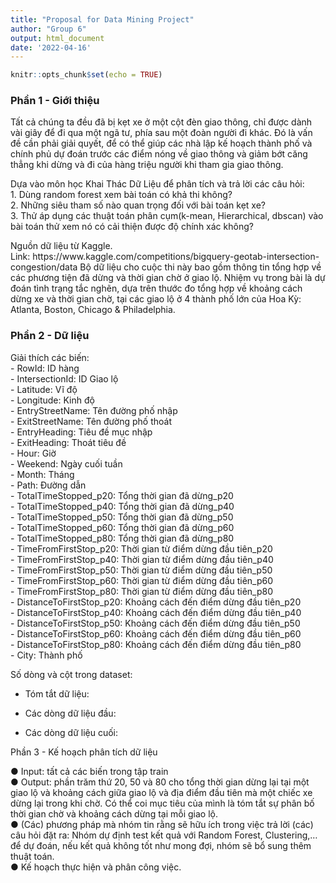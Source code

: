 ```yaml
---
title: "Proposal for Data Mining Project"
author: "Group 6"
output: html_document
date: '2022-04-16'
---
```


```r
knitr::opts_chunk$set(echo = TRUE)
```



### Phần 1 - Giới thiệu  
Tất cả chúng ta đều đã bị kẹt xe ở một cột đèn giao thông, chỉ được dành vài giây để đi qua một ngã tư, phía sau một đoàn người đi khác. Đó là vấn đề cần phải giải quyết, để có thể giúp các nhà lập kế hoạch thành phố và chính phủ dự đoán trước các điểm nóng về giao thông và giảm bớt căng thẳng khi dừng và đi của hàng triệu người khi tham gia giao thông.  
  
Dựa vào môn học Khai Thác Dữ Liệu để phân tích và trả lời các câu hỏi:  
1.	Dùng random forest xem bài toán có khả thi không?  
2.	Những siêu tham số nào quan trọng đối với bài toán kẹt xe?  
3.	Thử áp dụng các thuật toán phân cụm(k-mean, Hierarchical, dbscan) vào bài toán thử xem nó có cải thiện được độ chính xác không?  
  
  
Nguồn dữ liệu từ Kaggle.  
Link: https://www.kaggle.com/competitions/bigquery-geotab-intersection-congestion/data
Bộ dữ liệu cho cuộc thi này bao gồm thông tin tổng hợp về các phương tiện đã dừng và thời gian chờ ở giao lộ. Nhiệm vụ trong bài là dự đoán tình trạng tắc nghẽn, dựa trên thước đo tổng hợp về khoảng cách dừng xe và thời gian chờ, tại các giao lộ ở 4 thành phố lớn của Hoa Kỳ: Atlanta, Boston, Chicago & Philadelphia.  

### Phần 2 - Dữ liệu


Giải thích các biến:  
-	RowId:	                                ID  hàng  
-	IntersectionId:	                      ID Giao lộ  
-	Latitude:	                            Vĩ độ  
-	Longitude:                            Kinh độ  
-	EntryStreetName:	                      Tên đường phố nhập  
-	ExitStreetName:	                      Tên đường phố thoát  
-	EntryHeading:	                        Tiêu đề mục nhập  
-	ExitHeading:	                          Thoát tiêu đề  
-	Hour:                                 	Giờ  
-	Weekend:	                              Ngày cuối tuần  
-	Month:	                                 Tháng  
-	Path:	                                 Đường dẫn  
-	TotalTimeStopped_p20:	               Tổng thời gian đã dừng_p20  
-	TotalTimeStopped_p40:                	Tổng thời gian đã dừng_p40  
-	TotalTimeStopped_p50:                	Tổng thời gian đã dừng_p50  
-	TotalTimeStopped_p60:	                Tổng thời gian đã dừng_p60  
-	TotalTimeStopped_p80:	                Tổng thời gian đã dừng_p80  
-	TimeFromFirstStop_p20:	                Thời gian từ điểm dừng đầu tiên_p20  
-	TimeFromFirstStop_p40:               	Thời gian từ điểm dừng đầu tiên_p40  
-	TimeFromFirstStop_p50:	                Thời gian từ điểm dừng đầu tiên_p50  
-	TimeFromFirstStop_p60:	                Thời gian từ điểm dừng đầu tiên_p60  
-	TimeFromFirstStop_p80:	                Thời gian từ điểm dừng đầu tiên_p80  
-	DistanceToFirstStop_p20:	              Khoảng cách đến điểm dừng đầu tiên_p20  
-	DistanceToFirstStop_p40:              	Khoảng cách đến điểm dừng đầu tiên_p40  
-	DistanceToFirstStop_p50:	              Khoảng cách đến điểm dừng đầu tiên_p50  
-	DistanceToFirstStop_p60:	              Khoảng cách đến điểm dừng đầu tiên_p60  
-	DistanceToFirstStop_p80:             	Khoảng cách đến điểm dừng đầu tiên_p80  
-	City:	                                 Thành phố  

Số dòng và cột trong dataset:

-	Tóm tắt dữ liệu:


-	Các dòng dữ liệu đầu:



-	Các dòng dữ liệu cuối:



Phần 3 - Kế hoạch phân tích dữ liệu  

●	Input: tất cả các biến trong tập train  
●	Output: phần trăm thứ 20, 50 và 80 cho tổng thời gian dừng lại tại một giao lộ và khoảng cách giữa giao lộ và địa điểm đầu tiên mà một chiếc xe dừng lại trong khi chờ. Có thể coi mục tiêu của mình là tóm tắt sự phân bố thời gian chờ và khoảng cách dừng tại mỗi giao lộ.  
●	(Các) phương pháp mà nhóm tin rằng sẽ hữu ích trong việc trả lời (các) câu hỏi đặt ra: Nhóm dự định test kết quả với Random Forest, Clustering,... để dự đoán, nếu kết quả không tốt như mong đợi, nhóm sẽ bổ sung thêm thuật toán.  
●	Kế hoạch thực hiện và phân công việc.  

